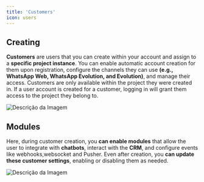```yaml
---
title: 'Customers'
icon: users
---
```


## **Creating**
**Customers** are users that you can create within your account and assign to a **specific project instance**. You can enable automatic account creation for them upon registration, configure the channels they can use **(e.g., WhatsApp Web, WhatsApp Evolution, and Evolution)**, and manage their access. Customers are only available within the project they were created in. If a user account is created for a customer, logging in will grant them access to the project they belong to.

<img src="/images/projects/customersadd.png" alt="Descrição da Imagem"  />

## **Modules**

Here, during customer creation, you **can enable modules** that allow the user to integrate with **chatbots**, interact with the **CRM**, and configure events like webhooks,websocket and Pusher. Even after creation, you **can update these customer settings**, enabling or disabling them as needed.

<img src="/images/projects/modulesavailable.png" alt="Descrição da Imagem"  />